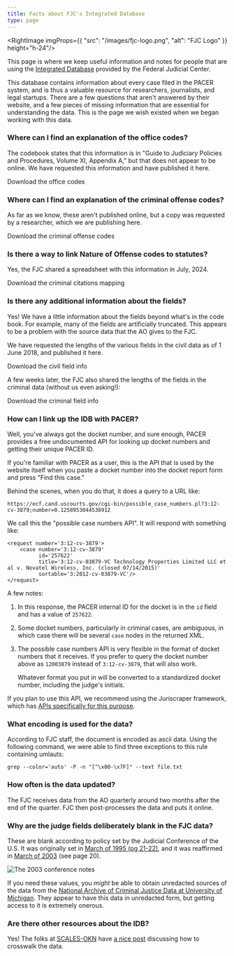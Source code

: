```yaml
---
title: Facts about FJC's Integrated Database
type: page
---
```


<RightImage imgProps={{
   "src": "/images/fjc-logo.png",
   "alt": "FJC Logo"
}} height="h-24"/>


<p className="lead">This page is where we keep useful information and notes for people that are using the <a href="https://www.fjc.gov/research/idb">Integrated Database</a> provided by the Federal Judicial Center.</p>

This database contains information about every case filed in the PACER system, and is thus a valuable resource for researchers, journalists, and legal startups. There are a few questions that aren't answered by their website, and a few pieces of missing information that are essential for understanding the data. This is the page we wish existed when we began working with this data.


### Where can I find an explanation of the office codes?

The codebook states that this information is in "Guide to Judiciary Policies and Procedures, Volume XI, Appendix A," but that does not appear to be online. We have requested this information and have published it here.

<PurpleButton size="lg" href="/xlsx/fjc/integrated-database/office-codes.xlsx">Download the office codes</PurpleButton>


### Where can I find an explanation of the criminal offense codes?

As far as we know, these aren't published online, but a copy was requested by a researcher, which we are publishing here.

<PurpleButton size="lg" href="/xlsx/fjc/integrated-database/criminal-offense-codes.xlsx">Download the criminal offense codes</PurpleButton>


### Is there a way to link Nature of Offense codes to statutes?

Yes, the FJC shared a spreadsheet with this information in July, 2024.

<PurpleButton size="lg" href="/xlsx/fjc/integrated-database/criminal-citation-to-nature-of-offense-codes.xlsx">Download the criminal citations mapping</PurpleButton>



### Is there any additional information about the fields?

Yes! We have a little information about the fields beyond what's in the code book. For example, many of the fields are artificially truncated. This appears to be a problem with the source data that the AO gives to the FJC. 

We have requested the lengths of the various fields in the civil data as of 1 June 2018, and published it here.

<PurpleButton size="lg"  href="/xlsx/fjc/integrated-database/cv88on-field-lengths.xlsx">Download the civil field info</PurpleButton>

A few weeks later, the FJC also shared the lengths of the fields in the criminal data (without us even asking!):

<PurpleButton size="lg"  href="/xlsx/fjc/integrated-database/cr96on-field-lengths.xlsx">Download the criminal field info</PurpleButton>
 

### How can I link up the IDB with PACER?

Well, you've always got the docket number, and sure enough, PACER provides a free undocumented API for looking up docket numbers and getting their unique PACER ID.

If you're familiar with PACER as a user, this is the API that is used by the website itself when you paste a docket number into the docket report form and press "Find this case."

Behind the scenes, when you do that, it does a query to a URL like:

    
    https://ecf.cand.uscourts.gov/cgi-bin/possible_case_numbers.pl?3:12-cv-3879;number=0.1258953044538912
    
We call this the "possible case numbers API". It will respond with something like:

    <request number='3:12-cv-3879'>
        <case number='3:12-cv-3879' 
              id='257622' 
              title='3:12-cv-03879-VC Technology Properties Limited LLC et al v. Novatel Wireless, Inc. (closed 07/14/2015)' 
              sortable='3:2012-cv-03879-VC'/>
    </request>

A few notes:

1. In this response, the PACER internal ID for the docket is in the `id` field and has a value of `257622`.

1. Some docket numbers, particularly in criminal cases, are ambiguous, in which case there will be several `case` nodes in the returned XML.

1. The possible case numbers API is very flexible in the format of docket numbers that it receives. If you prefer to query the docket number above as `12003879` instead of `3:12-cv-3879`, that will also work. 

    Whatever format you put in will be converted to a standardized docket number, including the judge's initials.

If you plan to use this API, we recommend using the Juriscraper framework, which has [APIs specifically for this purpose][possible].


### What encoding is used for the data?

According to FJC staff, the document is encoded as ascii data. Using the following command, we were able to find three exceptions to this rule containing umlauts:
    
    grep --color='auto' -P -n "[^\x00-\x7F]" --text file.txt
     
        
### How often is the data updated?

The FJC receives data from the AO quarterly around two months after the end of the quarter. FJC then post-processes the data and puts it online.


### Why are the judge fields deliberately blank in the FJC data?

These are blank according to policy set by the Judicial Conference of the U.S. It was originally set in [March of 1995 (pg 21-22)][031995], and it was reaffirmed in [March of 2003][032003] (see page 20).

<div className="text-center">
  <img src="/images/judge-specific-data.png"
       alt="The 2003 conference notes"
       className="img-responsive border"/>
</div>

If you need these values, you *might* be able to obtain unredacted sources of the data from the [National Archive of Criminal Justice Data at University of Michigan][nacjd]. They appear to have this data in unredacted form, but getting access to it is extremely onerous.


### Are there other resources about the IDB?

Yes! The folks at [SCALES-OKN][scales] have [a nice post][cw] discussing how to crosswalk the data.

[scales]: https://scales-okn.org/
[cw]: http://livingreports.scales-okn.org/#/idbCrosswalkReport
[031995]: /pdf/judicial-conference-proceedings/1995-03.pdf 
[032003]: /pdf/judicial-conference-proceedings/2003-03.pdf
[possible]: https://github.com/freelawproject/juriscraper/blob/master/juriscraper/pacer/hidden_api.py#L13
[nacjd]: https://www.icpsr.umich.edu/icpsrweb/NACJD/series/72/studies
